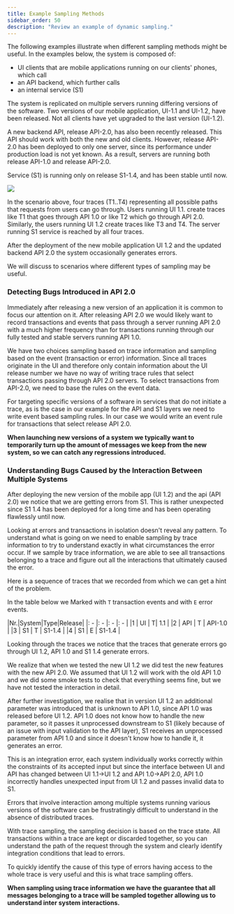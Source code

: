 ```yaml
---
title: Example Sampling Methods
sidebar_order: 50
description: "Review an example of dynamic sampling."
---
```


The following examples illustrate when different sampling methods might be useful. In the examples below, the system is composed of:
- UI clients that are mobile applications running on our clients' phones, which call
- an API backend, which further calls
- an internal service (S1)

The system is replicated on multiple servers running differing versions of the software. Two versions of our mobile application, UI-1.1 and UI-1.2, have been released. Not all clients have yet upgraded to the last version (UI-1.2).

A new backend API, release API-2.0, has also been recently released. This API should work with both the new and old clients. However, release API-2.0 has been deployed to only one server, since its performance under production load is not yet known. As a result, servers are running both release API-1.0 and release API-2.0.

Service (S1) is running only on release S1-1.4, and has been stable until now.

![](example-sys-dependency.png)

In the scenario above, four traces (T1..T4) representing all possible paths that requests from users can go through.
Users running UI 1.1. create traces like T1 that goes through API 1.0 or like T2  which go through API 2.0.
Similarly, the users running UI 1.2 create traces like T3 and T4.
The server running S1 service is reached by all four traces.

After the deployment of the new mobile application UI 1.2 and the updated backend API 2.0 the system occasionally generates errors.

We will discuss to scenarios where different types of sampling may be useful.

### Detecting Bugs Introduced in API 2.0

Immediately after releasing a new version of an application it is common to focus our attention on it.
After releasing API 2.0 we would likely want to record transactions and events that pass through a server running API 2.0
with a much higher frequency than for transactions running through our fully tested and stable servers running API 1.0.

We have two choices sampling based on trace information and sampling based on the event (transaction or error) information.
Since all traces originate in the UI and therefore only contain information about the UI release number we have no way of
writing trace rules that select transactions passing through API 2.0 servers. To select transactions from API-2.0, we
need to base the rules on the event data.

For targeting specific versions of a software in services that do not initiate a trace, as is the case in our example for
the API and S1 layers we need to write event based sampling rules. In our case we would write an event rule for
transactions that select release API 2.0.

**When launching new versions of a system we typically want to temporarily turn up the amount of messages we keep from
the new system, so we can catch any regressions introduced.**

### Understanding Bugs Caused by the Interaction Between Multiple Systems

After deploying the new version of the mobile app (UI 1.2) and the api (API 2.0) we notice that we are getting errors from
S1. This is rather unexpected since S1 1.4 has been deployed for a long time and has been operating flawlessly until now.

Looking at errors and transactions in isolation doesn't reveal any pattern.
To understand what is going on we need to enable sampling by trace information to try to understand exactly in what
circumstances the error occur. If we sample by trace information, we are able to see all transactions belonging to a
trace and figure out all the interactions that ultimately caused the error.

Here is a sequence of traces that we recorded from which we can get a hint of the problem.

In the table below we Marked with `T` transaction events and with `E` error events.

|Nr.|System|Type|Release|
|: - |: - |: - |: - |
|1 | UI | T| 1.1 |
|2 | API | T | API-1.0  |
|3 | S1 | T | S1-1.4 |
|4 | S1 | E | S1-1.4 |

Looking through the traces we notice that the traces that generate errors go through UI 1.2, API 1.0 and S1 1.4
generate errors.

We realize that when we tested the new UI 1.2 we did test the new features with the new API 2.0.
We assumed that UI 1.2 will work with the old API 1.0 and we did some smoke tests to check that everything seems fine,
but we have not tested the interaction in detail.

After further investigation, we realise that in version UI 1.2 an additional parameter was
introduced that is unknown to API 1.0, since API 1.0 was released before UI 1.2.
API 1.0 does not know how to handle the new parameter, so it passes it unprocessed downstream to S1
(likely because of an issue with input validation to the API layer), S1 receives an unprocessed parameter from API 1.0
and since it doesn't know how to handle it, it generates an error.

This is an integration error, each system individually works correctly within the constraints of its accepted
input but since the interface between UI and API has changed between UI 1.1->UI 1.2 and API 1.0->API 2.0, API 1.0
incorrectly handles unexpected input from UI 1.2 and passes invalid data to S1.

Errors that involve interaction among multiple systems running various versions of the software can be frustratingly
difficult to understand in the absence of distributed traces.

With trace sampling, the sampling decision is based on the trace state. All transactions within a trace are kept or
discarded together, so you can understand the path of the request through the system and clearly identify integration
conditions that lead to errors.

To quickly identify the cause of this type of errors having access to the whole trace is very useful and this is what
trace sampling offers.

**When sampling using trace information we have the guarantee that all messages belonging to a trace
will be sampled together allowing us to understand inter system interactions.**
